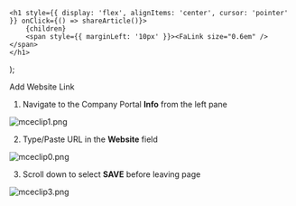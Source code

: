 

    <h1 style={{ display: 'flex', alignItems: 'center', cursor: 'pointer' }} onClick={() => shareArticle()}>
        {children} 
        <span style={{ marginLeft: '10px' }}><FaLink size="0.6em" /></span>
    </h1>
);

<ToastContainer />

<ClickableTitle>Add Website Link</ClickableTitle>




1. Navigate to the Company Portal **Info** from the left pane


![mceclip1.png](../../../resources/article-images/4495029111187-Add-Website-Link_1.png)


2. Type/Paste URL in the **Website** field


![mceclip0.png](../../../resources/article-images/4495029111187-Add-Website-Link_2.png)


3. Scroll down to select **SAVE** before leaving page


![mceclip3.png](../../../resources/article-images/4495029111187-Add-Website-Link_3.png)



